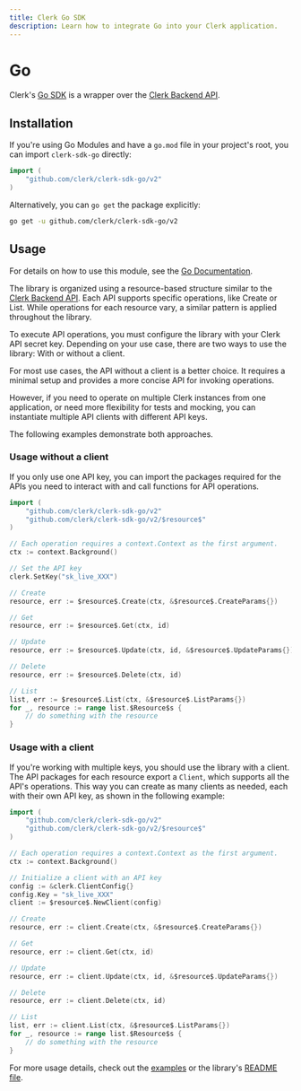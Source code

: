 ```yaml
---
title: Clerk Go SDK
description: Learn how to integrate Go into your Clerk application.
---
```


# Go

Clerk's [Go SDK](https://github.com/clerk/clerk-sdk-go) is a wrapper over the [Clerk Backend API](https://clerk.com/docs/reference/backend-api).

## Installation

If you're using Go Modules and have a `go.mod` file in your project's root, you can import `clerk-sdk-go` directly:

```go
import (
    "github.com/clerk/clerk-sdk-go/v2"
)
```

Alternatively, you can `go get` the package explicitly:

```sh filename="terminal"
go get -u github.com/clerk/clerk-sdk-go/v2
```

## Usage

For details on how to use this module, see the [Go Documentation](https://pkg.go.dev/github.com/clerk/clerk-sdk-go/v2).

The library is organized using a resource-based structure similar to the [Clerk Backend API](https://clerk.com/docs/reference/backend-api).
Each API supports specific operations, like Create or List. While operations for each resource vary, a similar pattern is applied throughout the library.

To execute API operations, you must configure the library with your Clerk API secret key. Depending on your use case,
there are two ways to use the library: With or without a client.

For most use cases, the API without a client is a better choice. It requires a minimal setup and provides a more concise API for invoking operations.

However, if you need to operate on multiple Clerk instances from one application, or need more flexibility for tests and mocking,
you can instantiate multiple API clients with different API keys.

The following examples demonstrate both approaches.

### Usage without a client

If you only use one API key, you can import the packages required for the APIs you need to interact with and call functions for API operations.

```go
import (
    "github.com/clerk/clerk-sdk-go/v2"
    "github.com/clerk/clerk-sdk-go/v2/$resource$"
)

// Each operation requires a context.Context as the first argument.
ctx := context.Background()

// Set the API key
clerk.SetKey("sk_live_XXX")

// Create
resource, err := $resource$.Create(ctx, &$resource$.CreateParams{})

// Get
resource, err := $resource$.Get(ctx, id)

// Update
resource, err := $resource$.Update(ctx, id, &$resource$.UpdateParams{})

// Delete
resource, err := $resource$.Delete(ctx, id)

// List
list, err := $resource$.List(ctx, &$resource$.ListParams{})
for _, resource := range list.$Resource$s {
    // do something with the resource
}
```

### Usage with a client

If you're working with multiple keys, you should use the library with a client. The API packages for each
resource export a `Client`, which supports all the API's operations.
This way you can create as many clients as needed, each with their own API key, as shown in the following example:

```go
import (
    "github.com/clerk/clerk-sdk-go/v2"
    "github.com/clerk/clerk-sdk-go/v2/$resource$"
)

// Each operation requires a context.Context as the first argument.
ctx := context.Background()

// Initialize a client with an API key
config := &clerk.ClientConfig{}
config.Key = "sk_live_XXX"
client := $resource$.NewClient(config)

// Create
resource, err := client.Create(ctx, &$resource$.CreateParams{})

// Get
resource, err := client.Get(ctx, id)

// Update
resource, err := client.Update(ctx, id, &$resource$.UpdateParams{})

// Delete
resource, err := client.Delete(ctx, id)

// List
list, err := client.List(ctx, &$resource$.ListParams{})
for _, resource := range list.$Resource$s {
    // do something with the resource
}
```

For more usage details, check out the [examples](/docs/references/go/other-examples) or the library's [README file](https://github.com/clerk/clerk-sdk-go).
